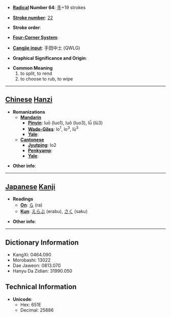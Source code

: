 * '''[[Wiktionary:Chinese radical index| Radical]] Number 64''': [[Wiktionary:Chinese radical index 手|手]]+19 strokes

* '''[[Wiktionary:Chinese total strokes index|Stroke number]]''': [[Wiktionary:Chinese total strokes index 22|22]]

* '''Stroke order''': 

* '''[[Wiktionary:Chinese four corner index|Four-Corner System]]''': 

* '''[[Wiktionary:Chinese Cangjie index|Cangjie input]]''': 手田中土 (QWLG)

* '''Graphical Significance and Origin''': 

* '''Common Meaning'''
*#to split, to rend
*# to choose to rub, to wipe


----

== [[Chinese]] [[Hanzi]] ==

* '''Romanizations'''
** '''[[Mandarin]]'''
*** '''[[Pinyin]]''': luō (luo1), luǒ (luo3), lǚ (lü3)
*** '''[[Wade-Giles]]''': lo<sup>1</sup>, lo<sup>3</sup>, lü<sup>3</sup>
*** '''[[Yale]]''': 
** '''[[Cantonese]]'''
*** '''[[Jyutping]]''': lo2
*** '''[[Penkyamp]]''': 
*** '''[[Yale]]''': 

* '''Other info''': 

----

== [[Japanese]] [[Kanji]] ==

* '''Readings'''
** '''[[On]]''': [[ら]] (ra)
** '''[[Kun]]''': [[えらぶ]] (erabu), [[さく]] (saku)

* '''Other info''':  

----

== Dictionary Information ==

* KangXi: 0464.090
* Morobashi: 13022
* Dae Jaweon: 0813.070
* Hanyu Da Zidian: 31990.050

== Technical Information ==

* '''Unicode''':
** Hex: 651E
** Decimal: 25886